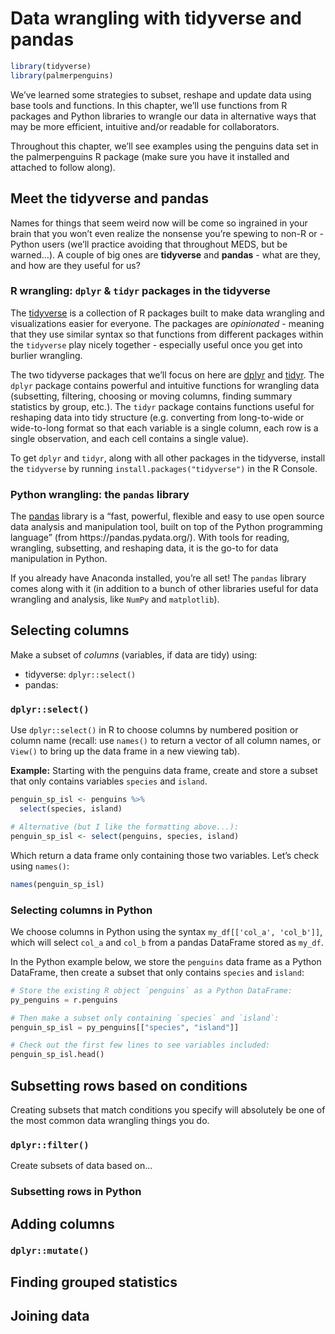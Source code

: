 # Data wrangling with tidyverse and pandas {#wrangling}

```r
library(tidyverse)
library(palmerpenguins)
```

We've learned some strategies to subset, reshape and update data using base tools and functions. In this chapter, we'll use functions from R packages and Python libraries to wrangle our data in alternative ways that may be more efficient, intuitive and/or readable for collaborators.

Throughout this chapter, we'll see examples using the penguins data set in the palmerpenguins R package (make sure you have it installed and attached to follow along). 

## Meet the tidyverse and pandas

Names for things that seem weird now will be come so ingrained in your brain that you won't even realize the nonsense you're spewing to non-R or -Python users (we'll practice avoiding that throughout MEDS, but be warned...). A couple of big ones are **tidyverse** and **pandas** - what are they, and how are they useful for us? 

### R wrangling: `dplyr` & `tidyr` packages in the tidyverse

The [tidyverse](https://www.tidyverse.org/) is a collection of R packages built to make data wrangling and visualizations easier for everyone. The packages are *opinionated* - meaning that they use similar syntax so that functions from different packages within the `tidyverse` play nicely together - especially useful once you get into burlier wrangling. 

The two tidyverse packages that we'll focus on here are [dplyr](https://dplyr.tidyverse.org/) and [tidyr](https://tidyr.tidyverse.org/). The `dplyr` package contains powerful and intuitive functions for wrangling data (subsetting, filtering, choosing or moving columns, finding summary statistics by group, etc.). The `tidyr` package contains functions useful for reshaping data into tidy structure (e.g. converting from long-to-wide or wide-to-long format so that each variable is a single column, each row is a single observation, and each cell contains a single value). 

To get `dplyr` and `tidyr`, along with all other packages in the tidyverse, install the `tidyverse` by running `install.packages("tidyverse")` in the R Console. 

### Python wrangling: the `pandas` library 

The [pandas](https://pandas.pydata.org/) library is a "fast, powerful, flexible and easy to use open source data analysis and manipulation tool,
built on top of the Python programming language" (from https://pandas.pydata.org/). With tools for reading, wrangling, subsetting, and reshaping data, it is the go-to for data manipulation in Python. 

If you already have Anaconda installed, you're all set! The `pandas` library comes along with it (in addition to a bunch of other libraries useful for data wrangling and analysis, like `NumPy` and `matplotlib`). 

## Selecting columns

Make a subset of *columns* (variables, if data are tidy) using: 

- tidyverse: `dplyr::select()`
- pandas: 

### `dplyr::select()`

Use `dplyr::select()` in R to choose columns by numbered position or column name (recall: use `names()` to return a vector of all column names, or `View()` to bring up the data frame in a new viewing tab).

**Example:** Starting with the penguins data frame, create and store a subset that only contains variables `species` and `island`.

```r
penguin_sp_isl <- penguins %>% 
  select(species, island)

# Alternative (but I like the formatting above...): 
penguin_sp_isl <- select(penguins, species, island)
```

Which return a data frame only containing those two variables. Let's check using `names()`:

```r
names(penguin_sp_isl)
```

### Selecting columns in Python

We choose columns in Python using the syntax `my_df[['col_a', 'col_b']]`, which will select `col_a` and `col_b` from a pandas DataFrame stored as `my_df`. 

In the Python example below, we store the `penguins` data frame as a Python DataFrame, then create a subset that only contains `species` and `island`: 

```python
# Store the existing R object `penguins` as a Python DataFrame:
py_penguins = r.penguins

# Then make a subset only containing `species` and `island`:
penguin_sp_isl = py_penguins[["species", "island"]]

# Check out the first few lines to see variables included:
penguin_sp_isl.head()
```
## Subsetting rows based on conditions

Creating subsets that match conditions you specify will absolutely be one of the most common data wrangling things you do. 

### `dplyr::filter()`

Create subsets of data based on...

### Subsetting rows in Python


## Adding columns

### `dplyr::mutate()`


## Finding grouped statistics


## Joining data

